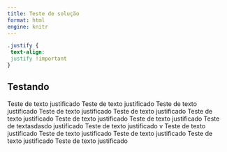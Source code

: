 ```yaml
---
title: Teste de solução
format: html
engine: knitr
---
```


```css
.justify {
 text-align: 
 justify !important
}
```

## Testando

:::{.justify}
Teste de texto justificado Teste de texto justificado Teste de texto justificado Teste de texto justificado Teste de texto justificado Teste de texto justificado Teste de texto justificado Teste de texto justificado Teste de textasdasdo justificado Teste de texto justificado v Teste de texto justificado Teste de texto justificado Teste de texto justificado Teste de texto justificado Teste de texto justificado

:::